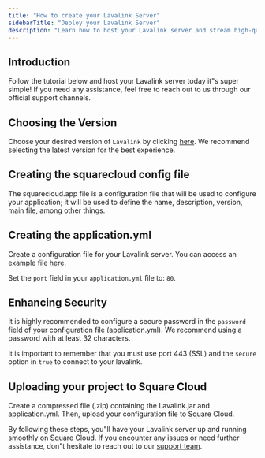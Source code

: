 ```yaml
---
title: "How to create your Lavalink Server"
sidebarTitle: "Deploy your Lavalink Server"
description: "Learn how to host your Lavalink server and stream high-quality music to your Discord bot."
---
```


## Introduction

Follow the tutorial below and host your Lavalink server today it"s super simple! If you need any assistance, feel free to reach out to us through our official support channels.

## Choosing the Version

Choose your desired version of `Lavalink` by clicking [here](https://github.com/freyacodes/Lavalink/releases/). We recommend selecting the latest version for the best experience.

## Creating the squarecloud config file

<Card title="Learn about: how to make the configuration file for Square Cloud." icon="link" href="https://docs.squarecloud.app/articles/how-to-create-your-squarecloud-configuration-file">
The squarecloud.app file is a configuration file that will be used to configure your application; it will be used to define the name, description, version, main file, among other things.
</Card>

## Creating the application.yml

Create a configuration file for your Lavalink server. You can access an example file [here](https://github.com/freyacodes/Lavalink/blob/master/LavalinkServer/application.yml.example).

<Warning>Set the `port` field in your `application.yml` file to: `80`.</Warning>

## Enhancing Security

It is highly recommended to configure a secure password in the `password` field of your configuration file (application.yml). We recommend using a password with at least 32 characters.

<Note>It is important to remember that you must use port 443 (SSL) and the `secure` option in `true` to connect to your lavalink.</Note>

## Uploading your project to Square Cloud

Create a compressed file (.zip) containing the Lavalink.jar and application.yml. Then, upload your configuration file to Square Cloud.

By following these steps, you"ll have your Lavalink server up and running smoothly on Square Cloud. If you encounter any issues or need further assistance, don"t hesitate to reach out to our [support team](../company/support).